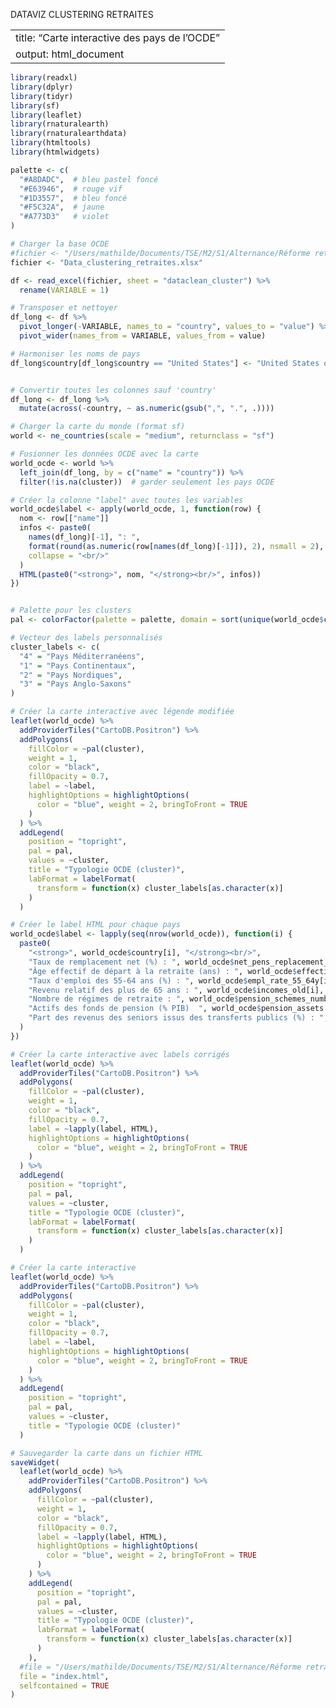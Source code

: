 DATAVIZ CLUSTERING RETRAITES

---
title: "Carte interactive des pays de l'OCDE"
output: html_document
---

```r
library(readxl)
library(dplyr)
library(tidyr)
library(sf)
library(leaflet)
library(rnaturalearth)
library(rnaturalearthdata)
library(htmltools)
library(htmlwidgets)

palette <- c(
  "#A8DADC",  # bleu pastel foncé
  "#E63946",  # rouge vif
  "#1D3557",  # bleu foncé
  "#F5C32A",  # jaune
  "#A773D3"   # violet
)

```

```r
# Charger la base OCDE
#fichier <- "/Users/mathilde/Documents/TSE/M2/S1/Alternance/Réforme retraites/Data_clustering_retraites.xlsx"
fichier <- "Data_clustering_retraites.xlsx"

df <- read_excel(fichier, sheet = "dataclean_cluster") %>%
  rename(VARIABLE = 1)

# Transposer et nettoyer
df_long <- df %>%
  pivot_longer(-VARIABLE, names_to = "country", values_to = "value") %>%
  pivot_wider(names_from = VARIABLE, values_from = value)

# Harmoniser les noms de pays
df_long$country[df_long$country == "United States"] <- "United States of America"


# Convertir toutes les colonnes sauf 'country'
df_long <- df_long %>%
  mutate(across(-country, ~ as.numeric(gsub(",", ".", .))))


```

```r
# Charger la carte du monde (format sf)
world <- ne_countries(scale = "medium", returnclass = "sf")

# Fusionner les données OCDE avec la carte
world_ocde <- world %>%
  left_join(df_long, by = c("name" = "country")) %>%
  filter(!is.na(cluster))  # garder seulement les pays OCDE


```

```r
# Créer la colonne "label" avec toutes les variables
world_ocde$label <- apply(world_ocde, 1, function(row) {
  nom <- row[["name"]]
  infos <- paste0(
    names(df_long)[-1], ": ",
    format(round(as.numeric(row[names(df_long)[-1]]), 2), nsmall = 2),
    collapse = "<br/>"
  )
  HTML(paste0("<strong>", nom, "</strong><br/>", infos))
})


# Palette pour les clusters
pal <- colorFactor(palette = palette, domain = sort(unique(world_ocde$cluster)))

# Vecteur des labels personnalisés
cluster_labels <- c(
  "4" = "Pays Méditerranéens",
  "1" = "Pays Continentaux",
  "2" = "Pays Nordiques",
  "3" = "Pays Anglo-Saxons"
)

# Créer la carte interactive avec légende modifiée
leaflet(world_ocde) %>%
  addProviderTiles("CartoDB.Positron") %>%
  addPolygons(
    fillColor = ~pal(cluster),
    weight = 1,
    color = "black",
    fillOpacity = 0.7,
    label = ~label,
    highlightOptions = highlightOptions(
      color = "blue", weight = 2, bringToFront = TRUE
    )
  ) %>%
  addLegend(
    position = "topright",
    pal = pal,
    values = ~cluster,
    title = "Typologie OCDE (cluster)",
    labFormat = labelFormat(
      transform = function(x) cluster_labels[as.character(x)]
    )
  )

# Créer le label HTML pour chaque pays
world_ocde$label <- lapply(seq(nrow(world_ocde)), function(i) {
  paste0(
    "<strong>", world_ocde$country[i], "</strong><br/>",
    "Taux de remplacement net (%) : ", world_ocde$net_pens_replacement_rate[i], "<br/>",
    "Âge effectif de départ à la retraite (ans) : ", world_ocde$effective_retirement_age[i], "<br/>",
    "Taux d'emploi des 55-64 ans (%) : ", world_ocde$empl_rate_55_64y[i], "<br/>",
    "Revenu relatif des plus de 65 ans : ", world_ocde$incomes_old[i], "<br/>",
    "Nombre de régimes de retraite : ", world_ocde$pension_schemes_number[i], "<br/>",
    "Actifs des fonds de pension (% PIB)  ", world_ocde$pension_assets[i], "<br/>",
    "Part des revenus des seniors issus des transferts publics (%) : ", world_ocde$public_transfers_share[i]
  )
})

# Créer la carte interactive avec labels corrigés
leaflet(world_ocde) %>%
  addProviderTiles("CartoDB.Positron") %>%
  addPolygons(
    fillColor = ~pal(cluster),
    weight = 1,
    color = "black",
    fillOpacity = 0.7,
    label = ~lapply(label, HTML),
    highlightOptions = highlightOptions(
      color = "blue", weight = 2, bringToFront = TRUE
    )
  ) %>%
  addLegend(
    position = "topright",
    pal = pal,
    values = ~cluster,
    title = "Typologie OCDE (cluster)",
    labFormat = labelFormat(
      transform = function(x) cluster_labels[as.character(x)]
    )
  )

```


```r
# Créer la carte interactive
leaflet(world_ocde) %>%
  addProviderTiles("CartoDB.Positron") %>%
  addPolygons(
    fillColor = ~pal(cluster),
    weight = 1,
    color = "black",
    fillOpacity = 0.7,
    label = ~label,
    highlightOptions = highlightOptions(
      color = "blue", weight = 2, bringToFront = TRUE
    )
  ) %>%
  addLegend(
    position = "topright",
    pal = pal,
    values = ~cluster,
    title = "Typologie OCDE (cluster)"
  )


```
```r
# Sauvegarder la carte dans un fichier HTML
saveWidget(
  leaflet(world_ocde) %>%
    addProviderTiles("CartoDB.Positron") %>%
    addPolygons(
      fillColor = ~pal(cluster),
      weight = 1,
      color = "black",
      fillOpacity = 0.7,
      label = ~lapply(label, HTML),
      highlightOptions = highlightOptions(
        color = "blue", weight = 2, bringToFront = TRUE
      )
    ) %>%
    addLegend(
      position = "topright",
      pal = pal,
      values = ~cluster,
      title = "Typologie OCDE (cluster)",
      labFormat = labelFormat(
        transform = function(x) cluster_labels[as.character(x)]
      )
    ),
  #file = "/Users/mathilde/Documents/TSE/M2/S1/Alternance/Réforme retraites/dataviz/carte_ocde.html",
  file = "index.html",
  selfcontained = TRUE
)

```



